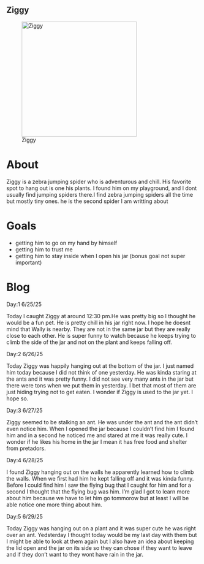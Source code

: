 ## Ziggy
![Ziggy](Ziggy.jpg){width=300}

# About 
Ziggy is a zebra jumping spider who is adventurous and chill. His favorite spot to hang out is one his plants. I found him on my playground, and I dont usually find jumping spiders there.I find zebra jumping spiders all the time but mostly tiny ones. he is the second spider I am writting about

# Goals
* getting him to go on my hand by himself 
* getting him to trust me 
* getting him to stay inside when I open his jar (bonus goal not super important)

# Blog

Day:1 6/25/25

Today I caught Ziggy at around 12:30 pm.He was pretty big so I thought he would be a fun pet. He is pretty chill in his jar right now. I hope he doesnt mind that Wally is nearby. They are not in the same jar but they are really close to each other. He is super funny to watch because he keeps trying to climb the side of the jar and not on the plant and keeps falling off. 

Day:2 6/26/25

 Today Ziggy was happily hanging out at the bottom of the jar. I just named him today because I did not think of one yesterday. He was kinda staring at the ants and it was pretty funny. I did not see very many ants in the jar but there were tons when we put them in yesterday. I bet that most of them are just hiding trying not to get eaten. I wonder if Ziggy is used to the jar yet. I hope so.

 Day:3 6/27/25

 Ziggy seemed to be stalking an ant. He was under the ant and the ant didn't even notice him. When I opened the jar because I couldn't find him I found him and in a second he noticed me and stared at me it was really cute. I wonder if he likes his home in the jar I mean it has free food and shelter from pretadors.


Day:4 6/28/25

I found Ziggy hanging out on the walls he apparently learned how to climb the walls. When we first had him he kept falling off and it was kinda funny. Before I could find him I saw the flying bug that I caught for him and for a second I thought that the flying bug was him. I'm glad I got to learn more about him because we have to let him go tommorow but at least I will be able notice one more thing about him.

Day:5 6/29/25

Today Ziggy was hanging out on a plant and it was super cute he was right over an ant. Yedsterday I thought today would be my last day with them but I might be able to look at them again but I also have an idea about keeping the lid open and the jar on its side so they can chose if they want to leave and if they don't want to they wont have rain in the jar.